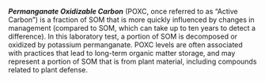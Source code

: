 ***Permanganate Oxidizable Carbon*** (POXC, once referred to as "Active Carbon")
is a fraction of SOM that is more quickly influenced by changes in management
(compared to SOM, which can take up to ten years to detect a difference). In
this laboratory test, a portion of SOM is decomposed or oxidized by potassium
permanganate. POXC levels are often associated with practices that lead to
long-term organic matter storage, and may represent a portion of SOM that is
from plant material, including compounds related to plant defense.
